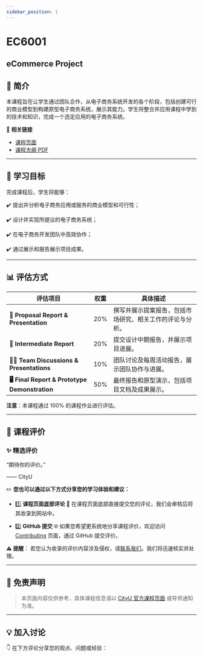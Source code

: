 ```yaml
---
sidebar_position: 1
---
```


# EC6001
## eCommerce Project

## **📘 简介**
本课程旨在让学生通过团队合作，从电子商务系统开发的各个阶段，包括创建可行的商业模型到构建原型电子商务系统，展示其能力。学生将整合并应用课程中学到的技术和知识，完成一个选定应用的电子商务系统。

🔗 **相关链接**
- [课程页面](#)
- [课程大纲 PDF](#)

---

## **🎯 学习目标**

完成课程后，学生将能够：

✔️ 提出并分析电子商务应用或服务的商业模型和可行性；

✔️ 设计并实现所提议的电子商务系统；

✔️ 在电子商务开发团队中高效协作；

✔️ 通过展示和报告展示项目成果。

---

## **📊 评估方式**

| **评估项目**              | **权重** | **具体描述**                                                                                       |
|--------------------------|---------|---------------------------------------------------------------------------------------------------|
| **📝 Proposal Report & Presentation** | 20%     | 撰写并展示提案报告，包括市场研究、相关工作的评论与分析。                                               |
| **📄 Intermediate Report** | 20%     | 提交设计中期报告，并展示项目进展。                                                                  |
| **🧑‍💻 Team Discussions & Presentations** | 10%  | 团队讨论及每周活动报告，展示团队协作与进展。                                                         |
| **🖥️ Final Report & Prototype Demonstration** | 50% | 最终报告和原型演示，包括项目文档及成果展示。                                                        |

**注意**：本课程通过 100% 的课程作业进行评估。

---

## **💬 课程评价**

### ✨ **精选评价**
<div className={commentStyles.commentBox}>
    <p className={commentStyles.commentText}>
        “期待你的评价。”
    </p>
    <p className={commentStyles.commentAuthor}>—— CityU</p>
</div>

✏️ **您也可以通过以下方式分享您的学习体验和建议：**

- 1️⃣ **课程页面底部评论**
💬 在课程页面底部直接提交您的评论，我们会审核后将其收录到网站中。

- 2️⃣ **GitHub 提交**
🌐 如果您希望更系统地分享课程评价，欢迎访问 [Contributing](https://penjc.github.io/cityU-navigator/contributing) 页面，通过 GitHub 提交评价。

**⚠️ 提醒**：
若您认为收录的评价内容涉及侵权，请[联系我们](https://github.com/penjc/cityU-navigator/issues)。我们将迅速核实并处理。

---

## **📌 免责声明**

> 本页面内容仅供参考，具体课程信息请以 [CityU 官方课程页面](#) 或导师通知为准。

---

## **💡 加入讨论**

👇 在下方评论分享您的观点、问题或经验：
<Utterances />